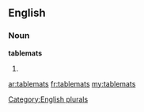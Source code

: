 ==English==

===Noun===
'''tablemats'''

# {{plural of|[[tablemat]]}}

[[Category:English plurals]]

[[ar:tablemats]]
[[fr:tablemats]]
[[my:tablemats]]